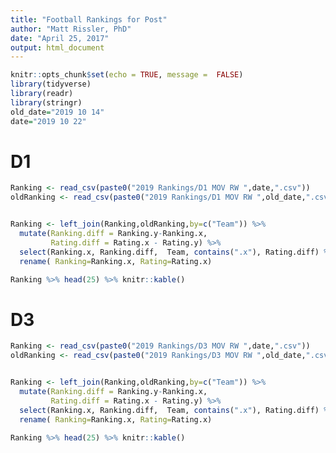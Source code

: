 ```yaml
---
title: "Football Rankings for Post"
author: "Matt Rissler, PhD"
date: "April 25, 2017"
output: html_document
---
```


```r
knitr::opts_chunk$set(echo = TRUE, message =  FALSE)
library(tidyverse)
library(readr)
library(stringr)
old_date="2019 10 14"
date="2019 10 22"
```

# D1

```r
Ranking <- read_csv(paste0("2019 Rankings/D1 MOV RW ",date,".csv"))
oldRanking <- read_csv(paste0("2019 Rankings/D1 MOV RW ",old_date,".csv"))


Ranking <- left_join(Ranking,oldRanking,by=c("Team")) %>% 
  mutate(Ranking.diff = Ranking.y-Ranking.x, 
         Rating.diff = Rating.x - Rating.y) %>%
  select(Ranking.x, Ranking.diff,  Team, contains(".x"), Rating.diff) %>%
  rename( Ranking=Ranking.x, Rating=Rating.x)

Ranking %>% head(25) %>% knitr::kable()

```

# D3

```r
Ranking <- read_csv(paste0("2019 Rankings/D3 MOV RW ",date,".csv"))
oldRanking <- read_csv(paste0("2019 Rankings/D3 MOV RW ",old_date,".csv"))


Ranking <- left_join(Ranking,oldRanking,by=c("Team")) %>% 
  mutate(Ranking.diff = Ranking.y-Ranking.x, 
         Rating.diff = Rating.x - Rating.y) %>%
  select(Ranking.x, Ranking.diff,  Team, contains(".x"), Rating.diff) %>%
  rename( Ranking=Ranking.x, Rating=Rating.x)

Ranking %>% head(25) %>% knitr::kable()

```